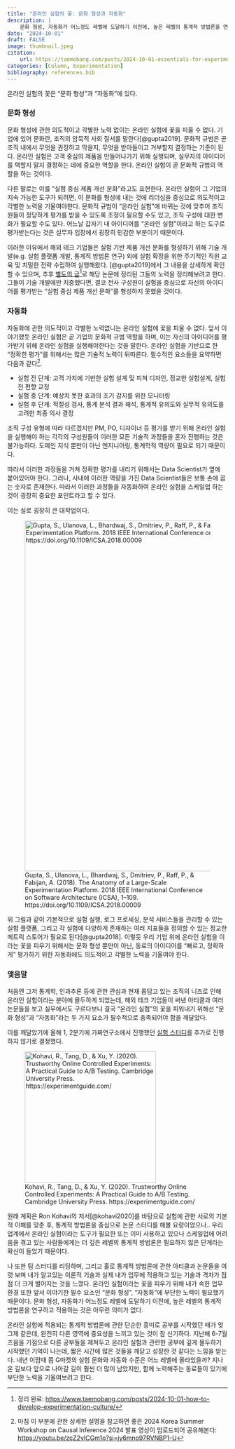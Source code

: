 ```yaml
---
title: "온라인 실험의 꽃: 문화 형성과 자동화"
description: |
    문화 형성, 자동화가 어느정도 레벨에 도달하기 이전에, 높은 레벨의 통계적 방법론을 연구하고 적용하는 것은 아무런 의미가 없다.
date: "2024-10-01"
draft: FALSE
image: thumbnail.jpeg
citation:
    url: https://taemobang.com/posts/2024-10-01-essentials-for-experimentation/
categories: [Column, Experimentation]
bibliography: references.bib
---
```


온라인 실험의 꽃은 "문화 형성"과 "자동화"에 있다.

### 문화 형성

문화 형성에 관한 의도적이고 각별한 노력 없이는 온라인 실험에 꽃을 피울 수 없다. 기업에 있어 문화란, 조직의 암묵적 사회 질서를 말한다[@gupta2019]. 문화적 규범은 곧 조직 내에서 무엇을 권장하고 막을지, 무엇을 받아들이고 거부할지 결정하는 기준이 된다. 온라인 실험은 고객 중심의 제품을 만들어나가기 위해 실행되며, 실무자의 아이디어를 택할지 말지 결정하는 데에 중요한 역할을 한다. 온라인 실험이 곧 문화적 규범의 역할을 하는 것이다.

다른 말로는 이를 "실험 중심 제품 개선 문화"라고도 표현한다. 온라인 실험이 그 기업의 지속 가능한 도구가 되려면, 이 문화를 형성에 내는 것에 리더십을 중심으로 의도적이고 각별한 노력을 기울여야한다. 문화적 규범이 "온라인 실험"에 바뀌는 것에 맞추어 조직원들이 정당하게 평가를 받을 수 있도록 조정이 필요할 수도 있고, 조직 구성에 대한 변화가 필요할 수도 있다. 어느날 갑자기 내 아이디어를 "온라인 실험"이라고 하는 도구로 평가받는다는 것은 실무자 입장에서 굉장히 민감한 부분이기 때문이다.

이러한 이유에서 해외 테크 기업들은 실험 기반 제품 개선 문화를 형성하기 위해 기술 개발(e.g. 실험 플랫폼 개발, 통계적 방법론 연구) 외에 실험 확장을 위한 주기적인 직원 교육 및 치밀한 전략 수립하여 실행해왔다. [@gupta2019]에서 그 내용을 상세하게 확인할 수 있으며, 추후 [별도의 글](https://www.taemobang.com/posts/2024-10-01-how-to-develop-experimentation-culture/)[^1]로 해당 논문에 정리된 그들의 노력을 정리해보려고 한다. 그들이 기술 개발에만 치중했다면, 결코 전사 구성원이 실험을 중심으로 자신의 아이디어를 평가받는 "실험 중심 제품 개선 문화"를 형성하지 못했을 것이다.

[^1]: 정리 완료: <https://www.taemobang.com/posts/2024-10-01-how-to-develop-experimentation-culture/>

### 자동화

자동화에 관한 의도적이고 각별한 노력없니는 온라인 실험에 꽃을 피울 수 없다. 앞서 이야기했듯 온라인 실험은 곧 기업의 문화적 규범 역할을 하며, 이는 자신의 아이디어를 평가받기 위해 온라인 실험을 실행해야한다는 것을 말한다. 온라인 실험을 기반으로 한 "정확한 평가"를 위해서는 많은 기술적 노력이 뒤따른다. 필수적인 요소들을 요약하면 다음과 같다[^2].

[^2]: 마침 이 부분에 관한 상세한 설명을 참고하면 좋은 2024 Korea Summer Workshop on Causal Inference 2024 발표 영상이 업로드되어 공유해본다: <https://youtu.be/zcZ2vICGm1o?si=jy6mno97RVNBP1-U>

-   실험 전 단계: 고객 가치에 기반한 실험 설계 및 피쳐 디자인, 정교한 실험설계, 실험 전 편향 교정
-   실험 중 단계: 예상치 못한 효과의 조기 감지를 위한 모니터링
-   실험 후 단계: 적절성 검사, 통계 분석 결과 해석, 통계적 유의도와 실무적 유의도를 고려한 최종 의사 결정

조직 구성 유형에 따라 다르겠지만 PM, PO, 디자이너 등 평가를 받기 위해 온라인 실험을 실행해야 하는 각각의 구성원들이 이러한 모든 기술적 과정들을 혼자 진행하는 것은 불가능하다. 도메인 지식 뿐만이 아닌 엔지니어링, 통계학적 역량이 필요로 되기 때문이다.

따라서 이러한 과정들을 거쳐 정확한 평가를 내리기 위해서는 Data Scientist가 옆에 붙어있어야 한다. 그러나, 사내에 이러한 역량을 가진 Data Scientist들은 보통 손에 꼽는 숫자로 존재한다. 따라서 이러한 과정들을 자동화하여 온라인 실험을 스케일업 하는 것이 굉장히 중요한 포인트라고 할 수 있다.

이는 실로 굉장히 큰 대작업이다.

![Gupta, S., Ulanova, L., Bhardwaj, S., Dmitriev, P., Raff, P., & Fabijan, A. (2018). The Anatomy of a Large-Scale Experimentation Platform. 2018 IEEE International Conference on Software Architecture (ICSA), 1–109. https://doi.org/10.1109/ICSA.2018.00009](images/paste-1.png){fig-align="center" width="800"}

위 그림과 같이 기본적으로 실험 실행, 로그 프로세싱, 분석 서비스들을 관리할 수 있는 실험 플랫폼, 그리고 각 실험에 다양하게 존재하는 여러 지표들을 정의할 수 있는 정교한 메트릭 스토어가 필요로 된다[@gupta2018]. 이렇듯 우리 기업 위에 온라인 실험을 이라는 꽃을 피우기 위해서는 문화 형성 뿐만이 아닌, 동료의 아이디어를 "빠르고, 정확하게" 평가하기 위한 자동화에도 의도적이고 각별한 노력을 기울여야 한다.

### 맺음말

처음엔 그저 통계학, 인과추론 등에 관한 관심과 현재 몸담고 있는 조직의 니즈로 인해 온라인 실험이라는 분야에 몰두하게 되었는데, 해외 테크 기업들이 써낸 아티클과 여러 논문들을 보고 실무에서도 구르다보니 결국 "온라인 실험"의 꽃을 피워내기 위해선 "문화 형성"과 "자동화"라는 두 가지 요소가 필수적으로 충족되어야 함을 깨달았다.

이를 깨달았기에 올해 1, 2분기에 가짜연구소에서 진행했던 [실험 스터디](https://github.com/CausalInferenceLab/OCE-Materials)를 추가로 진행하지 않기로 결정했다.

![Kohavi, R., Tang, D., & Xu, Y. (2020). Trustworthy Online Controlled Experiments: A Practical Guide to A/B Testing. Cambridge University Press. https://experimentguide.com/](images/paste-2.png){fig-align="center" width="300"}

원래 계획은 Ron Kohavi의 저서[@kohavi2020]를 바탕으로 실험에 관한 서로의 기본적 이해를 맞춘 후, 통계적 방법론을 중심으로 논문 스터디를 해볼 요량이었으나.. 우리 업계에서 온라인 실험이라는 도구가 필요한 또는 이미 사용하고 있으나 스케일업에 어려움을 겪고 있는 사람들에게는 더 깊은 레벨의 통계적 방법론은 필요하지 않은 단계라는 확신이 들었기 때문이다.

나 또한 팀 스터디를 리딩하며, 그리고 홀로 통계적 방법론에 관한 아티클과 논문들을 여럿 보며 내가 알고있는 이론적 기술과 실제 내가 업무에 적용하고 있는 기술과 격차가 점점 더 크게 벌어지는 것을 느꼈다. 온라인 실험이라는 꽃을 피우기 위해 내가 속한 업무 환경 또한 앞서 이야기한 필수 요소인 "문화 형성", "자동화"에 부단한 노력이 필요했기 때문이다. 문화 형성, 자동화가 어느정도 레벨에 도달하기 이전에, 높은 레벨의 통계적 방법론을 연구하고 적용하는 것은 아무런 의미가 없다.

온라인 실험에 적용되는 통계적 방법론에 관한 단순한 흥미로 공부를 시작했던 때가 엊그제 같은데, 완전히 다른 영역에 중요성을 느끼고 있는 것이 참 신기하다. 지난해 6-7월 즈음을 기점으로 다른 공부들을 제쳐두고 온라인 실험과 관련한 공부에 깊게 몰두하기 시작했던 기억이 나는데, 짧은 시간에 많은 것들을 깨닫고 성장한 것 같다는 느낌을 받는다. 내년 이맘때 쯤 G마켓의 실험 문화와 자동화 수준은 어느 레벨에 올라있을까? 지나온 길보다 앞으로 나아갈 길이 훨씬 더 많이 남았지만, 함께 노력해주는 동료들이 있기에 부단한 노력을 기울여보려고 한다.